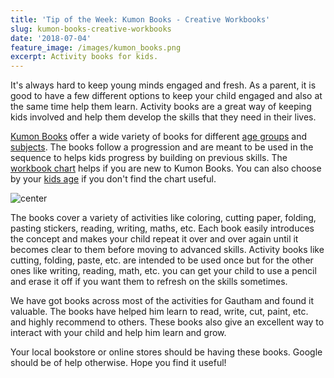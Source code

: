 ```yaml
---
title: 'Tip of the Week: Kumon Books - Creative Workbooks'
slug: kumon-books-creative-workbooks
date: '2018-07-04'
feature_image: /images/kumon_books.png
excerpt: Activity books for kids.
---
```

It's always hard to keep young minds engaged and fresh. As a parent, it is good to have a few different options to keep your child engaged and also at the same time help them learn. Activity books are a great way of keeping kids involved and help them develop the skills that they need in their lives.

[Kumon Books](http://kumonbooks.com/) offer a wide variety of books for different [age groups](http://kumonbooks.com/books/by-grade/) and [subjects](http://kumonbooks.com/books/by-subject/basic/). The books follow a progression and are meant to be used in the sequence to helps kids progress by building on previous skills. The [workbook chart](http://kumonbooks.com/wp-content/uploads/2015/01/2015-Workbook-Chart.pdf) helps if you are new to Kumon Books. You can also choose by your [kids age](http://kumonbooks.com/books/by-grade/) if you don't find the chart useful.

![center](/images/kumon_books.png)

The books cover a variety of activities like coloring, cutting paper, folding, pasting stickers, reading, writing, maths, etc. Each book easily introduces the concept and makes your child repeat it over and over again until it becomes clear to them before moving to advanced skills. Activity books like cutting, folding, paste, etc. are intended to be used once but for the other ones like writing, reading, math, etc. you can get your child to use a pencil and erase it off if you want them to refresh on the skills sometimes.

We have got books across most of the activities for Gautham and found it valuable. The books have helped him learn to read, write, cut, paint, etc. and highly recommend to others. These books also give an excellent way to interact with your child and help him learn and grow.

Your local bookstore or online stores should be having these books. Google should be of help otherwise. Hope you find it useful!

